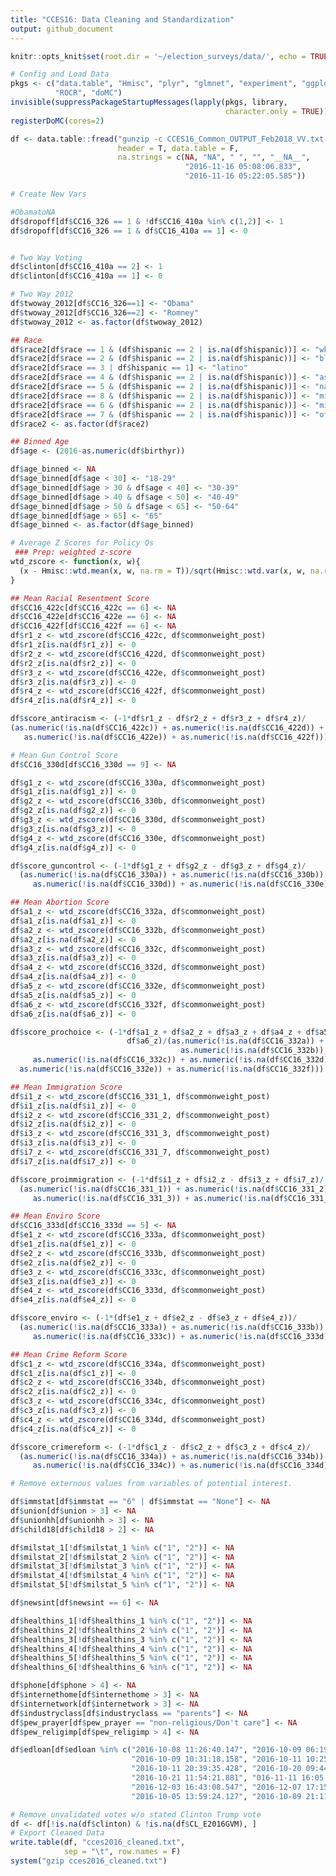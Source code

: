 ```yaml
---
title: "CCES16: Data Cleaning and Standardization"
output: github_document
---
```

```r
knitr::opts_knit$set(root.dir = '~/election_surveys/data/', echo = TRUE)
```

```r
# Config and Load Data
pkgs <- c("data.table", "Hmisc", "plyr", "glmnet", "experiment", "ggplot2", 
          "ROCR", "doMC")
invisible(suppressPackageStartupMessages(lapply(pkgs, library, 
                                                character.only = TRUE)))
registerDoMC(cores=2)

df <- data.table::fread("gunzip -c CCES16_Common_OUTPUT_Feb2018_VV.txt.gz", 
                        header = T, data.table = F,
                        na.strings = c(NA, "NA", " ", "", "__NA__", 
                                       "2016-11-16 05:08:06.833", 
                                       "2016-11-16 05:22:05.585"))
```

```r
# Create New Vars

#ObamatoNA
df$dropoff[df$CC16_326 == 1 & !df$CC16_410a %in% c(1,2)] <- 1
df$dropoff[df$CC16_326 == 1 & df$CC16_410a == 1] <- 0


# Two Way Voting
df$clinton[df$CC16_410a == 2] <- 1
df$clinton[df$CC16_410a == 1] <- 0

# Two Way 2012
df$twoway_2012[df$CC16_326==1] <- "Obama"
df$twoway_2012[df$CC16_326==2] <- "Romney"
df$twoway_2012 <- as.factor(df$twoway_2012)

## Race
df$race2[df$race == 1 & (df$hispanic == 2 | is.na(df$hispanic))] <- "white"
df$race2[df$race == 2 & (df$hispanic == 2 | is.na(df$hispanic))] <- "black"
df$race2[df$race == 3 | df$hispanic == 1] <- "latino"
df$race2[df$race == 4 & (df$hispanic == 2 | is.na(df$hispanic))] <- "asian"
df$race2[df$race == 5 & (df$hispanic == 2 | is.na(df$hispanic))] <- "native_american"
df$race2[df$race == 8 & (df$hispanic == 2 | is.na(df$hispanic))] <- "middle_eastern"
df$race2[df$race == 6 & (df$hispanic == 2 | is.na(df$hispanic))] <- "mixed"
df$race2[df$race == 7 & (df$hispanic == 2 | is.na(df$hispanic))] <- "other"
df$race2 <- as.factor(df$race2)

## Binned Age
df$age <- (2016-as.numeric(df$birthyr))

df$age_binned <- NA
df$age_binned[df$age < 30] <- "18-29"
df$age_binned[df$age > 30 & df$age < 40] <- "30-39"
df$age_binned[df$age > 40 & df$age < 50] <- "40-49"
df$age_binned[df$age > 50 & df$age < 65] <- "50-64"
df$age_binned[df$age > 65] <- "65"
df$age_binned <- as.factor(df$age_binned)

# Average Z Scores for Policy Qs
 ### Prep: weighted z-score
wtd_zscore <- function(x, w){
  (x - Hmisc::wtd.mean(x, w, na.rm = T))/sqrt(Hmisc::wtd.var(x, w, na.rm = T))
}

## Mean Racial Resentment Score
df$CC16_422c[df$CC16_422c == 6] <- NA
df$CC16_422e[df$CC16_422e == 6] <- NA
df$CC16_422f[df$CC16_422f == 6] <- NA
df$r1_z <- wtd_zscore(df$CC16_422c, df$commonweight_post)
df$r1_z[is.na(df$r1_z)] <- 0
df$r2_z <- wtd_zscore(df$CC16_422d, df$commonweight_post)
df$r2_z[is.na(df$r2_z)] <- 0
df$r3_z <- wtd_zscore(df$CC16_422e, df$commonweight_post)
df$r3_z[is.na(df$r3_z)] <- 0
df$r4_z <- wtd_zscore(df$CC16_422f, df$commonweight_post)
df$r4_z[is.na(df$r4_z)] <- 0

df$score_antiracism <- (-1*df$r1_z - df$r2_z + df$r3_z + df$r4_z)/
(as.numeric(!is.na(df$CC16_422c)) + as.numeric(!is.na(df$CC16_422d)) +
   as.numeric(!is.na(df$CC16_422e)) + as.numeric(!is.na(df$CC16_422f)))

# Mean Gun Control Score
df$CC16_330d[df$CC16_330d == 9] <- NA

df$g1_z <- wtd_zscore(df$CC16_330a, df$commonweight_post)
df$g1_z[is.na(df$g1_z)] <- 0
df$g2_z <- wtd_zscore(df$CC16_330b, df$commonweight_post)
df$g2_z[is.na(df$g2_z)] <- 0
df$g3_z <- wtd_zscore(df$CC16_330d, df$commonweight_post)
df$g3_z[is.na(df$g3_z)] <- 0
df$g4_z <- wtd_zscore(df$CC16_330e, df$commonweight_post)
df$g4_z[is.na(df$g4_z)] <- 0

df$score_guncontrol <- (-1*df$g1_z + df$g2_z - df$g3_z + df$g4_z)/
  (as.numeric(!is.na(df$CC16_330a)) + as.numeric(!is.na(df$CC16_330b)) +
     as.numeric(!is.na(df$CC16_330d)) + as.numeric(!is.na(df$CC16_330e)))

## Mean Abortion Score
df$a1_z <- wtd_zscore(df$CC16_332a, df$commonweight_post)
df$a1_z[is.na(df$a1_z)] <- 0
df$a2_z <- wtd_zscore(df$CC16_332b, df$commonweight_post)
df$a2_z[is.na(df$a2_z)] <- 0
df$a3_z <- wtd_zscore(df$CC16_332c, df$commonweight_post)
df$a3_z[is.na(df$a3_z)] <- 0
df$a4_z <- wtd_zscore(df$CC16_332d, df$commonweight_post)
df$a4_z[is.na(df$a4_z)] <- 0
df$a5_z <- wtd_zscore(df$CC16_332e, df$commonweight_post)
df$a5_z[is.na(df$a5_z)] <- 0
df$a6_z <- wtd_zscore(df$CC16_332f, df$commonweight_post)
df$a6_z[is.na(df$a6_z)] <- 0

df$score_prochoice <- (-1*df$a1_z + df$a2_z + df$a3_z + df$a4_z + df$a5_z +
                          df$a6_z)/(as.numeric(!is.na(df$CC16_332a)) +
                                      as.numeric(!is.na(df$CC16_332b)) +
     as.numeric(!is.na(df$CC16_332c)) + as.numeric(!is.na(df$CC16_332d)) +
  as.numeric(!is.na(df$CC16_332e)) + as.numeric(!is.na(df$CC16_332f)))

## Mean Immigration Score
df$i1_z <- wtd_zscore(df$CC16_331_1, df$commonweight_post)
df$i1_z[is.na(df$i1_z)] <- 0
df$i2_z <- wtd_zscore(df$CC16_331_2, df$commonweight_post)
df$i2_z[is.na(df$i2_z)] <- 0
df$i3_z <- wtd_zscore(df$CC16_331_3, df$commonweight_post)
df$i3_z[is.na(df$i3_z)] <- 0
df$i7_z <- wtd_zscore(df$CC16_331_7, df$commonweight_post)
df$i7_z[is.na(df$i7_z)] <- 0

df$score_proimmigration <- (-1*df$i1_z + df$i2_z - df$i3_z + df$i7_z)/
  (as.numeric(!is.na(df$CC16_331_1)) + as.numeric(!is.na(df$CC16_331_2)) +
     as.numeric(!is.na(df$CC16_331_3)) + as.numeric(!is.na(df$CC16_331_7)))

## Mean Enviro Score
df$CC16_333d[df$CC16_333d == 5] <- NA
df$e1_z <- wtd_zscore(df$CC16_333a, df$commonweight_post)
df$e1_z[is.na(df$e1_z)] <- 0
df$e2_z <- wtd_zscore(df$CC16_333b, df$commonweight_post)
df$e2_z[is.na(df$e2_z)] <- 0
df$e3_z <- wtd_zscore(df$CC16_333c, df$commonweight_post)
df$e3_z[is.na(df$e3_z)] <- 0
df$e4_z <- wtd_zscore(df$CC16_333d, df$commonweight_post)
df$e4_z[is.na(df$e4_z)] <- 0

df$score_enviro <- (-1*(df$e1_z + df$e2_z - df$e3_z + df$e4_z))/
  (as.numeric(!is.na(df$CC16_333a)) + as.numeric(!is.na(df$CC16_333b)) +
     as.numeric(!is.na(df$CC16_333c)) + as.numeric(!is.na(df$CC16_333d)))

## Mean Crime Reform Score
df$c1_z <- wtd_zscore(df$CC16_334a, df$commonweight_post)
df$c1_z[is.na(df$c1_z)] <- 0
df$c2_z <- wtd_zscore(df$CC16_334b, df$commonweight_post)
df$c2_z[is.na(df$c2_z)] <- 0
df$c3_z <- wtd_zscore(df$CC16_334c, df$commonweight_post)
df$c3_z[is.na(df$c3_z)] <- 0
df$c4_z <- wtd_zscore(df$CC16_334d, df$commonweight_post)
df$c4_z[is.na(df$c4_z)] <- 0

df$score_crimereform <- (-1*df$c1_z - df$c2_z + df$c3_z + df$c4_z)/
  (as.numeric(!is.na(df$CC16_334a)) + as.numeric(!is.na(df$CC16_334b)) +
     as.numeric(!is.na(df$CC16_334c)) + as.numeric(!is.na(df$CC16_334d)))
```

```r
# Remove externous values from variables of potential interest.

df$immstat[df$immstat == "6" | df$immstat == "None"] <- NA
df$union[df$union > 3] <- NA
df$unionhh[df$unionhh > 3] <- NA
df$child18[df$child18 > 2] <- NA

df$milstat_1[!df$milstat_1 %in% c("1", "2")] <- NA
df$milstat_2[!df$milstat_2 %in% c("1", "2")] <- NA
df$milstat_3[!df$milstat_3 %in% c("1", "2")] <- NA
df$milstat_4[!df$milstat_4 %in% c("1", "2")] <- NA
df$milstat_5[!df$milstat_5 %in% c("1", "2")] <- NA

df$newsint[df$newsint == 6] <- NA

df$healthins_1[!df$healthins_1 %in% c("1", "2")] <- NA
df$healthins_2[!df$healthins_2 %in% c("1", "2")] <- NA
df$healthins_3[!df$healthins_3 %in% c("1", "2")] <- NA
df$healthins_4[!df$healthins_4 %in% c("1", "2")] <- NA
df$healthins_5[!df$healthins_5 %in% c("1", "2")] <- NA
df$healthins_6[!df$healthins_6 %in% c("1", "2")] <- NA

df$phone[df$phone > 4] <- NA
df$internethome[df$internethome > 3] <- NA
df$internetwork[df$internetwork > 3] <- NA
df$industryclass[df$industryclass == "parents"] <- NA
df$pew_prayer[df$pew_prayer == "non-religious/Don't care"] <- NA
df$pew_religimp[df$pew_religimp > 4] <- NA

df$edloan[df$edloan %in% c("2016-10-08 11:26:40.147", "2016-10-09 06:19:14.174",
                           "2016-10-09 10:31:18.158", "2016-10-11 10:25:17.258", 
                           "2016-10-11 20:39:35.428", "2016-10-20 09:44:05.241",
                           "2016-10-21 11:54:21.881", "016-11-11 16:05:28.467",
                           "2016-12-03 16:43:08.547", "2016-12-07 17:15:23.929",
                           "2016-10-05 13:59:24.127", "2016-10-09 21:11:26.382")] <- NA

```

``` r
# Remove unvalidated votes w/o stated Clinton Trump vote
df <- df[!is.na(df$clinton) & !is.na(df$CL_E2016GVM), ]
# Export Cleaned Data
write.table(df, "cces2016_cleaned.txt",
            sep = "\t", row.names = F)
system("gzip cces2016_cleaned.txt")
```
